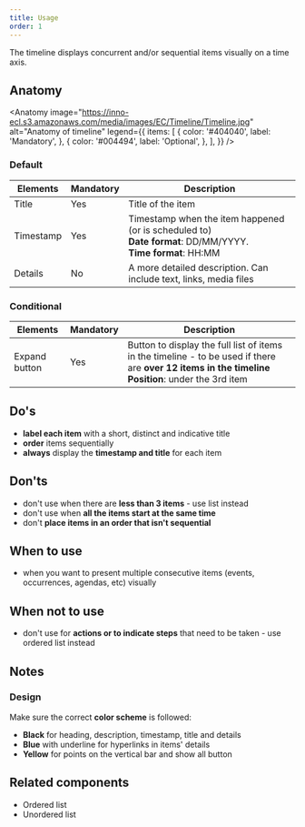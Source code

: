 ```yaml
---
title: Usage
order: 1
---
```



<Paragraph size="lead">
  The timeline displays concurrent and/or sequential items visually on a time
  axis.
</Paragraph>

## Anatomy

<Anatomy
  image="https://inno-ecl.s3.amazonaws.com/media/images/EC/Timeline/Timeline.jpg"
  alt="Anatomy of timeline"
  legend={{
    items: [
      {
        color: '#404040',
        label: 'Mandatory',
      },
      {
        color: '#004494',
        label: 'Optional',
      },
    ],
  }}
/>

### Default

| Elements  | Mandatory | Description                                                                                                                                 |
| --------- | --------- | ------------------------------------------------------------------------------------------------------------------------------------------- |
| Title     | Yes       | Title of the item                                                                                                                           |
| Timestamp | Yes       | Timestamp when the item happened (or is scheduled to)<br/><strong>Date format</strong>: DD/MM/YYYY.<br/><strong>Time format</strong>: HH:MM |
| Details   | No        | A more detailed description. Can include text, links, media files                                                                           |

### Conditional

| Elements      | Mandatory | Description                                                                                                                                                                         |
| ------------- | --------- | ----------------------------------------------------------------------------------------------------------------------------------------------------------------------------------- |
| Expand button | Yes       | Button to display the full list of items in the timeline - to be used if there are <strong>over 12 items in the timeline</strong><br/><strong>Position</strong>: under the 3rd item |

## Do's

- **label each item** with a short, distinct and indicative title
- **order** items sequentially
- **always** display the **timestamp and title** for each item

## Don'ts

- don't use when there are **less than 3 items** - use list instead
- don't use when **all the items start at the same time**
- don't **place items in an order that isn't sequential**

## When to use

- when you want to present multiple consecutive items (events, occurrences, agendas, etc) visually

## When not to use

- don't use for **actions or to indicate steps** that need to be taken - use <Link to="/eu/components/list/usage/">ordered list</Link> instead

## Notes

### Design

Make sure the correct **color scheme** is followed:

- **Black** for heading, description, timestamp, title and details
- **Blue** with underline for hyperlinks in items' details
- **Yellow** for points on the vertical bar and show all button

## Related components

- <Link to="/eu/components/list/usage/">Ordered list</Link>
- <Link to="/eu/components/list/usage/">Unordered list</Link>
